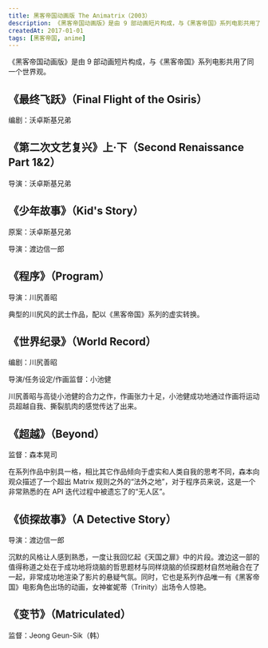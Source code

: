 ```yaml
---
title: 黑客帝国动画版 The Animatrix（2003）
description: 《黑客帝国动画版》是由 9 部动画短片构成，与《黑客帝国》系列电影共用了同一个世界观。
createdAt: 2017-01-01
tags: [黑客帝国, anime]
---
```


《黑客帝国动画版》是由 9 部动画短片构成，与《黑客帝国》系列电影共用了同一个世界观。

## 《最终飞跃》（Final Flight of the Osiris）

编剧：沃卓斯基兄弟

## 《第二次文艺复兴》上·下（Second Renaissance Part 1&2）

导演：沃卓斯基兄弟

## 《少年故事》（Kid's Story）

原案：沃卓斯基兄弟

导演：渡边信一郎

## 《程序》（Program）

导演：川尻善昭

典型的川尻风的武士作品，配以《黑客帝国》系列的虚实转换。

## 《世界纪录》（World Record）

编剧：川尻善昭

导演/任务设定/作画监督：小池健

川尻善昭与高徒小池健的合力之作，作画张力十足，小池健成功地通过作画将运动员超越自我、撕裂肌肉的感觉传达了出来。

## 《超越》（Beyond）

监督：森本晃司

在系列作品中别具一格，相比其它作品倾向于虚实和人类自我的思考不同，森本向观众描述了一个超出 Matrix 规则之外的“法外之地”，对于程序员来说，这是一个非常熟悉的在 API 迭代过程中被遗忘了的“无人区”。

## 《侦探故事》（A Detective Story）

导演：渡边信一郎

沉默的风格让人感到熟悉，一度让我回忆起《天国之扉》中的片段。渡边这一部的值得称道之处在于成功地将烧脑的哲思题材与同样烧脑的侦探题材自然地融合在了一起，非常成功地渲染了影片的悬疑气氛。同时，它也是系列作品唯一有《黑客帝国》电影角色出场的动画，女神崔妮蒂（Trinity）出场令人惊艳。

## 《变节》（Matriculated）

监督：Jeong Geun-Sik（韩）
